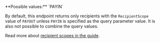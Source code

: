 <ParamField query="RecipientScope" type="string">
**Possible values:** `PAYIN`

By default, this endpoint returns only recipients with the `RecipientScope` value of `PAYOUT` unless `PAYIN` is specified as the query parameter value. It is also not possible to combine the query values.

Read more about [recipient scopes in the guide](/guides/sca/recipients#recipient-scopes).
</ParamField>